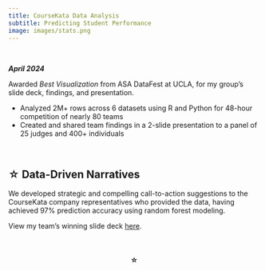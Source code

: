 ```yaml
---
title: CourseKata Data Analysis
subtitle: Predicting Student Performance
image: images/stats.png
---
```

\

***April 2024***

Awarded *Best Visualization* from ASA DataFest at UCLA, for my group's slide deck, findings, and presentation.

- Analyzed 2M+ rows across 6 datasets using R and Python for 48-hour competition of nearly 80 teams
- Created and shared team findings in a 2-slide presentation to a panel of 25 judges and 400+ individuals

\

## <span>&#9734;</span> Data-Driven Narratives

We developed strategic and compelling call-to-action suggestions to the CourseKata company representatives who provided the data, having achieved 97% prediction accuracy using random forest modeling.

View my team's winning slide deck [here](/Team_DW.pdf).

\

#### <span>&#9734;</span> {style="text-align: center;"}

